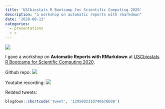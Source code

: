 ```yaml
---
title: 'USCbiostats R Bootcamp for Scientific Computing 2020'
description: "a workshop on automatic reports with rmarkdown"
date: '2020-08-13'
categories:
  - presentations
  - r
---
```


![](https://raw.githubusercontent.com/USCbiostats/rbootcamp/master/fig/hex-stickers.png)



I gave a workshop on **Automatic Reports with RMarkdown** at [USCbiostats R Bootcamp for Scientific Computing 2020](https://github.com/USCbiostats/rbootcamp).    

Github repo: [<img src="../../imgs/github.svg" style="min-width:5%;max-width:30px;" alt=" " />](https://github.com/USCbiostats/rbootcamp/tree/master/day3)    

Youtube recording: [<img src="../../imgs/youtube.svg" style="min-width:5%;max-width:30px;" alt=" " />](https://www.youtube.com/watch?v=-dtI1LD4b-0)   

Related tweets:      

```r
blogdown::shortcode('tweet', '1295802310740676608')  
```

